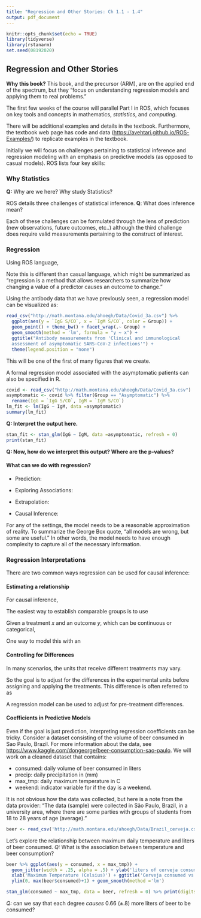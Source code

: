 ```yaml
---
title: "Regression and Other Stories: Ch 1.1 - 1.4"
output: pdf_document
---
```


```r
knitr::opts_chunk$set(echo = TRUE)
library(tidyverse) 
library(rstanarm)
set.seed(08192020)
```


## Regression and Other Stories

__Why this book?__ This book, and the precursor (ARM), are on the applied end of the spectrum, but they "focus on understanding regression models and applying them to real problems."

The first few weeks of the course will parallel Part I in ROS, which focuses on key tools and concepts in mathematics, _statistics_, and _computing_.

 There will be additional examples and details in the textbook. Furthermore, the textbook web page has code and data ([https://avehtari.github.io/ROS-Examples/](https://avehtari.github.io/ROS-Examples/)) to replicate examples in the textbook.

Initially we will focus on challenges pertaining to statistical inference and regression modeling with an emphasis on predictive models (as opposed to casual models). ROS lists four key skills:


\vfill



\vfill



\vfill



\vfill



### Why Statistics

__Q:__ Why are we here? Why study Statistics?



\vfill

ROS details three challenges of statistical inference. __Q__: What does inference mean? 


\vfill


\vfill


\vfill

Each of these challenges can be formulated through the lens of prediction (new observations, future outcomes, etc..) although the third challenge does require valid measurements pertaining to the construct of interest.

\vfill

\newpage


### Regression
Using ROS language, 
\vfill

Note this is different than casual language, which might be summarized as "regression is a method that allows researchers to summarize how changing a value of a predictor causes an outcome to change."

\vfill

Using the antibody data that we have previously seen, a regression model can be visualized as:

```r
read_csv("http://math.montana.edu/ahoegh/Data/Covid_3a.csv") %>% 
  ggplot(aes(y = `IgG S/CO`, x = `IgM S/CO`, color = Group)) + 
  geom_point() + theme_bw() + facet_wrap(.~ Group) +
  geom_smooth(method = 'lm', formula = "y ~ x") +
  ggtitle("Antibody measurements from 'Clinical and immunological 
  assessment of asymptomatic SARS-CoV-2 infections'") + 
  theme(legend.position = "none")
```

\vfill

This will be one of the first of many figures that we create. 

\newpage

A formal regression model associated with the asymptomatic patients can also be specified in R.

```r
covid <- read_csv("http://math.montana.edu/ahoegh/Data/Covid_3a.csv") 
asymptomatic <- covid %>% filter(Group == "Asymptomatic") %>%
  rename(IgG = `IgG S/CO`, IgM = `IgM S/CO`)
lm_fit <- lm(IgG ~ IgM, data =asymptomatic)
summary(lm_fit)
```
\vfill

__Q: Interpret the output here.__

\vfill

```r
stan_fit <- stan_glm(IgG ~ IgM, data =asymptomatic, refresh = 0)
print(stan_fit)
```

\vfill

__Q: Now, how do we interpret this output? Where are the p-values?__
\newpage

#### What can we do with regression?

- Prediction: 

\vfill

- Exploring Associations: 

\vfill

- Extrapolation: 

\vfill

- Causal Inference: 

\vfill

For any of the settings, the model needs to be a reasonable approximation of reality. To summarize the George Box quote, "all models are wrong, but some are useful." In other words, the model needs to have enough complexity to capture all of the necessary information.

\vfill

### Regression Interpretations


There are two common ways regression can be used for causal inference: 

\vfill

#### Estimating a relationship

For causal inference, 

\vfill

The easiest way to establish comparable groups is to use 

\vfill

Given a treatment $x$ and an outcome $y$, which can be continuous or categorical, 

\vfill
 
One way to model this with an 

\vfill

\newpage

#### Controlling for Differences

In many scenarios, the units that receive different treatments may vary. 

\vfill

So the goal is to adjust for the differences in the experimental units before assigning and applying the treatments. This difference is often referred to as 

\vfill

A regression model can be used to adjust for pre-treatment differences.

\vfill
#### Coefficients in Predictive Models

Even if the goal is just prediction, interpreting regression coefficients can be tricky. Consider a dataset consisting of the volume of beer consumed in Sao Paulo, Brazil. For more information about the data, see [https://www.kaggle.com/dongeorge/beer-consumption-sao-paulo](https://www.kaggle.com/dongeorge/beer-consumption-sao-paulo). We will work on a cleaned dataset that contains:

- consumed: daily volume of beer consumed in liters
- precip: daily precipitation in (mm)
- max_tmp: daily maximum temperature in C
- weekend: indicator variable for if the day is a weekend.

\vfill

It is not obvious how the data was collected, but here is a note from the data provider: "The data (sample) were collected in São Paulo, Brazil, in a university area, where there are some parties with groups of students from 18 to 28 years of age (average)."
\vfill

```r
beer <- read_csv('http://math.montana.edu/ahoegh/Data/Brazil_cerveja.csv')
```


Let's explore the relationship between maximum daily temperature and liters of beer consumed. 
\vfill
_Q:_ What is the association between temperature and beer consumption?

\vfill
\newpage

```r
beer %>% ggplot(aes(y = consumed, x = max_tmp)) +
  geom_jitter(width = .25, alpha = .5) + ylab('liters of cerveja consumed') + 
  xlab('Maximum Temperature (Celsius)') + ggtitle('Cerveja consumed vs. Maximum Temperature') + 
  ylim(0, max(beer$consumed)+1) + geom_smooth(method ='lm')

``` 

```r
stan_glm(consumed ~ max_tmp, data = beer, refresh = 0) %>% print(digits = 2)
```

\newpage

_Q:_ can we say that each degree _causes_ 0.66 ($\pm .8$) more liters of beer to be consumed?
\vfill

